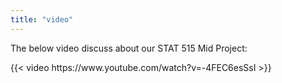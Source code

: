 ---
title: "video"
---

The below video discuss about our STAT 515 Mid Project:

{{< video https://www.youtube.com/watch?v=-4FEC6esSsI >}}
